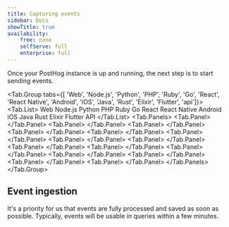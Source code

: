 ```yaml
---
title: Capturing events
sidebar: Docs
showTitle: true
availability:
    free: none
    selfServe: full
    enterprise: full
---
```



Once your PostHog instance is up and running, the next step is to start sending events.

<!-- prettier-ignore -->
<Tab.Group tabs={[
    'Web', 
    'Node.js', 
    'Python', 
    'PHP', 
    'Ruby', 
    'Go', 
    'React', 
    'React Native', 
    'Android', 
    'iOS', 
    'Java', 
    'Rust', 
    'Elixir', 
    'Flutter', 
    'api']}>
    <Tab.List>
        <Tab>Web</Tab>
        <Tab>Node.js</Tab>
        <Tab>Python</Tab>
        <Tab>PHP</Tab>
        <Tab>Ruby</Tab>
        <Tab>Go</Tab>
        <Tab>React</Tab>
        <Tab>React Native</Tab>
        <Tab>Android</Tab>
        <Tab>iOS</Tab>
        <Tab>Java</Tab>
        <Tab>Rust</Tab>
        <Tab>Elixir</Tab>
        <Tab>Flutter</Tab>
        <Tab>API</Tab>
    </Tab.List>
    <Tab.Panels>
        <Tab.Panel>
            <WebSendEvent />
        </Tab.Panel>
        <Tab.Panel>
            <NodeSendEvent />
        </Tab.Panel>
        <Tab.Panel>
            <PythonSendEvent />
        </Tab.Panel>
        <Tab.Panel>
            <PHPSendEvent />
        </Tab.Panel>
        <Tab.Panel>
            <RubySendEvent />
        </Tab.Panel>
        <Tab.Panel>
            <GoSendEvent />
        </Tab.Panel>
        <Tab.Panel>
            <ReactSendEvent />
        </Tab.Panel>
        <Tab.Panel>
            <ReactNativeSendEvent />
        </Tab.Panel>
        <Tab.Panel>
            <AndroidSendEvent />
        </Tab.Panel>
        <Tab.Panel>
            <IOSSendEvent />
        </Tab.Panel>
        <Tab.Panel>
            <JavaSendEvent />
        </Tab.Panel>
        <Tab.Panel>
           <RustSendEvent />
        </Tab.Panel>
        <Tab.Panel>
            <ElixirSendEvent />
        </Tab.Panel>
        <Tab.Panel>
           <FlutterSendEvent />
        </Tab.Panel>
        <Tab.Panel>
            <APISendEvent />
        </Tab.Panel>
    </Tab.Panels>
</Tab.Group>

## Event ingestion

It's a priority for us that events are fully processed and saved as soon as possible. Typically, events will be usable in queries within a few minutes.
